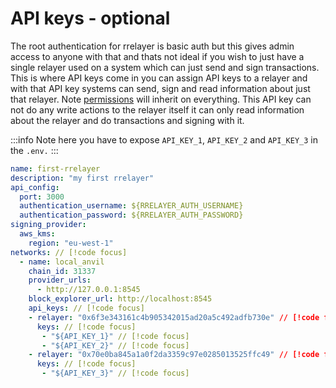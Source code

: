 # API keys - optional

The root authentication for rrelayer is basic auth but this gives admin access to anyone with that and thats not ideal if you
wish to just have a single relayer used on a system which can just send and sign transactions. This is where API keys come in
you can assign API keys to a relayer and with that API key systems can send, sign and read information about just that relayer.
Note [permissions](/config/networks/permissions) will inherit on everything. This API key can not do any write actions to the relayer
itself it can only read information about the relayer and do transactions and signing with it.

:::info
Note here you have to expose `API_KEY_1`, `API_KEY_2` and `API_KEY_3` in the `.env.`
:::

```yaml [rrelayer.yaml]
name: first-rrelayer
description: "my first rrelayer"
api_config:
  port: 3000
  authentication_username: ${RRELAYER_AUTH_USERNAME}
  authentication_password: ${RRELAYER_AUTH_PASSWORD}
signing_provider:
  aws_kms:
    region: "eu-west-1"
networks: // [!code focus]
  - name: local_anvil
    chain_id: 31337
    provider_urls:
      - http://127.0.0.1:8545
    block_explorer_url: http://localhost:8545
    api_keys: // [!code focus]
    - relayer: "0x6f3e343161c4b905342015ad20a5c492adfb730e" // [!code focus]
      keys: // [!code focus]
       - "${API_KEY_1}" // [!code focus]
       - "${API_KEY_2}" // [!code focus]
    - relayer: "0x70e0ba845a1a0f2da3359c97e0285013525ffc49" // [!code focus]
      keys: // [!code focus]
       - "${API_KEY_3}" // [!code focus]
```
